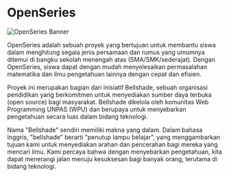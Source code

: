 # OpenSeries

![OpenSeries Banner](/assets/img/banner.png)

OpenSeries adalah sebuah proyek yang bertujuan untuk membantu siswa dalam menghitung segala jenis persamaan dan rumus yang umumnya ditemui di bangku sekolah menengah atas (SMA/SMK/sederajat). Dengan OpenSeries, siswa dapat dengan mudah menyelesaikan permasalahan matematika dan ilmu pengetahuan lainnya dengan cepat dan efisien.

Proyek ini merupakan bagian dari inisiatif Bellshade, sebuah organisasi pendidikan yang berkomitmen untuk menyediakan sumber daya terbuka (open source) bagi masyarakat. Bellshade dikelola oleh komunitas Web Programming UNPAS (WPU) dan berupaya untuk menyebarkan pengetahuan secara luas dalam bidang teknologi.

Nama "Bellshade" sendiri memiliki makna yang dalam. Dalam bahasa Inggris, "bellshade" berarti "penutup lampu belajar", yang menggambarkan tujuan kami untuk menyediakan arahan dan pencerahan bagi mereka yang mencari ilmu. Kami percaya bahwa dengan menyebarkan pengetahuan, kita dapat menerangi jalan menuju kesuksesan bagi banyak orang, terutama di bidang teknologi.
